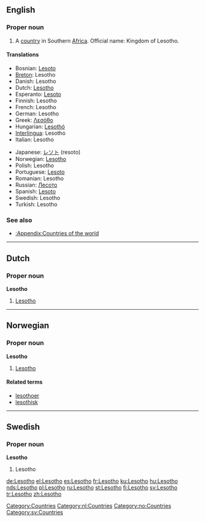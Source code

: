 ==English==

===Proper noun===
{{en-proper noun}}

# A [[country]] in Southern [[Africa]]. Official name: Kingdom of Lesotho.

====Translations====
{{trans-top|country in Southern Africa}}
*Bosnian: [[Lesoto]] {{m}}
*[[Breton]]: Lesotho
*Danish: Lesotho
*Dutch: [[#Dutch|Lesotho]]
*Esperanto: [[Lesoto]]
*Finnish: Lesotho
*French: Lesotho {{m}}
*German: Lesotho
*Greek: [[Λεσόθο]] {{n}}
*Hungarian: [[Lesothó]]
*[[Interlingua]]: Lesotho
*Italian: Lesotho {{m}}
{{trans-mid}}
*Japanese: [[レソト]] (resoto)
*Norwegian: [[#Norwegian|Lesotho]]
*Polish: Lesotho
*Portuguese: [[Lesoto]]
*Romanian: Lesotho {{n}}
*Russian: [[Лесото]]
*Spanish: [[Lesoto]]
*Swedish: Lesotho
*Turkish: Lesotho
{{trans-bottom}}

===See also===
* [[:Appendix:Countries of the world]]

[[Category:Countries]]

----

==Dutch==

===Proper noun===
'''Lesotho''' {{n}}

# [[#English|Lesotho]]

[[Category:nl:Countries]]

----

==Norwegian==

===Proper noun===
'''Lesotho'''

# [[#English|Lesotho]]

====Related terms====
*[[lesothoer]]
*[[lesothisk]]

[[Category:no:Countries]]

----

==Swedish==

===Proper noun===
'''Lesotho'''

# Lesotho

[[Category:sv:Countries]]

[[de:Lesotho]]
[[el:Lesotho]]
[[es:Lesotho]]
[[fr:Lesotho]]
[[ku:Lesotho]]
[[hu:Lesotho]]
[[nds:Lesotho]]
[[pl:Lesotho]]
[[ru:Lesotho]]
[[st:Lesotho]]
[[fi:Lesotho]]
[[sv:Lesotho]]
[[tr:Lesotho]]
[[zh:Lesotho]]